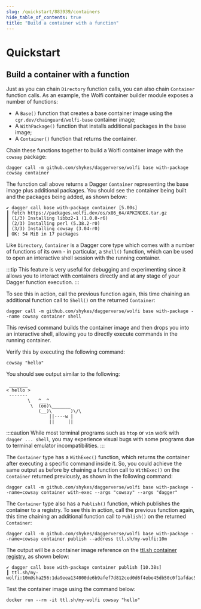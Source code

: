 ```yaml
---
slug: /quickstart/883939/containers
hide_table_of_contents: true
title: "Build a container with a function"
---
```


# Quickstart

<PartialExperimentalDocs />

## Build a container with a function

Just as you can chain `Directory` function calls, you can also chain `Container` function calls. As an example, the Wolfi container builder module exposes a number of functions:

- A `Base()` function that creates a base container image using the `cgr.dev/chainguard/wolfi-base` container image;
- A `WithPackage()` function that installs additional packages in the base image;
- A `Container()` function that returns the container.

Chain these functions together to build a Wolfi container image with the `cowsay` package:

```shell
dagger call -m github.com/shykes/daggerverse/wolfi base with-package cowsay container
```

The function call above returns a Dagger `Container` representing the base image plus additional packages. You should see the container being built and the packages being added, as shown below:

```shell
✔ dagger call base with-package container [5.00s]
┃ fetch https://packages.wolfi.dev/os/x86_64/APKINDEX.tar.gz
┃ (1/3) Installing libbz2-1 (1.0.8-r6)
┃ (2/3) Installing perl (5.38.2-r0)
┃ (3/3) Installing cowsay (3.04-r0)
┃ OK: 54 MiB in 17 packages
```

Like `Directory`, `Container` is a Dagger core type which comes with a number of functions of its own - in particular, a `Shell()` function, which can be used to open an interactive shell session with the running container.

:::tip
This feature is very useful for debugging and experimenting since it allows you to interact with containers directly and at any stage of your Dagger function execution.
:::

To see this in action, call the previous function again, this time chaining an additional function call to `Shell()` on the returned `Container`:

```shell
dagger call -m github.com/shykes/daggerverse/wolfi base with-package --name cowsay container shell
```

This revised command builds the container image and then drops you into an interactive shell, allowing you to directly execute commands in the running container.

Verify this by executing the following command:

```shell
cowsay "hello"
```

You should see output similar to the following:

```shell
 _______
< hello >
 -------
        \   ^__^
         \  (oo)\_______
            (__)\       )\/\
                ||----w |
                ||     ||
```

:::caution
While most terminal programs such as `htop` or `vim` work with `dagger ... shell`, you may experience visual bugs with some programs due to terminal emulator incompatibilities.
:::

The `Container` type has a `WithExec()` function, which returns the container after executing a specific command inside it. So, you could achieve the same output as before by chaining a function call to `WithExec()` on the `Container` returned previously, as shown in the following command:

```shell
dagger call -m github.com/shykes/daggerverse/wolfi base with-package --name=cowsay container with-exec --args "cowsay" --args "dagger"
```

The `Container` type also has a `Publish()` function, which publishes the container to a registry. To see this in action, call the previous function again, this time chaining an additional function call to `Publish()` on the returned `Container`:

```shell
dagger call -m github.com/shykes/daggerverse/wolfi base with-package --name=cowsay container publish --address ttl.sh/my-wolfi:10m
```

The output will be a container image reference on the [ttl.sh container registry](https://ttl.sh), as shown below:

```shell
✔ dagger call base with-package container publish [10.38s]
┃ ttl.sh/my-wolfi:10m@sha256:1da9eea134000de6b9afef7d812ced0d6f4ebe45db50c0f1afdac5864862ae56
```

Test the container image using the command below:

```shell
docker run --rm -it ttl.sh/my-wolfi cowsay "hello"
```
